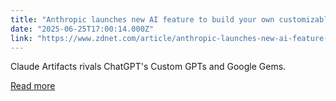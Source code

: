 ```yaml
---
title: "Anthropic launches new AI feature to build your own customizable chatbots"
date: "2025-06-25T17:00:14.000Z"
link: "https://www.zdnet.com/article/anthropic-launches-new-ai-feature-to-build-your-own-customizable-chatbots/"
---
```


Claude Artifacts rivals ChatGPT's Custom GPTs and Google Gems.

[Read more](https://www.zdnet.com/article/anthropic-launches-new-ai-feature-to-build-your-own-customizable-chatbots/)
